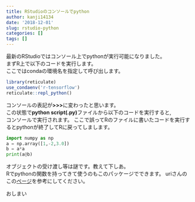 ```yaml
---
title: RStudioのコンソールでpython
author: kanji14134
date: '2018-12-01'
slug: rstudio-python
categories: []
tags: []
---
```


最新のRStudioではコンソール上でpythonが実行可能になりました。  
まずR上で以下のコードを実行します。  
ここではcondaの環境名を指定して呼び出します。  
```r
library(reticulate)
use_condaenv('r-tensorflow')
reticulate::repl_python()
```

コンソールの表記が**>>>**に変わったと思います。  
この状態で**python script(.py)**ファイルから以下のコードを実行すると,  
コンソールで実行されます。
ここで誤ってRのファイルに書いたコードを実行するとpythonが終了してRに戻ってしまします。  
```python
import numpy as np
a = np.array([1,-2,3.0])
b = a*a
print(a@b)
```

オブジェクトの受け渡し等は謎です。教えて下しあ。  
Rでpythonの関数を持ってきて使うのもこのパッケージでできます。
uriさんのこの[ページ](https://uribo.hatenablog.com/entry/2017/07/16/100253)を参考にしてください。

おしまい